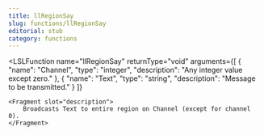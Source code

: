 ```yaml
---
title: llRegionSay
slug: functions/llRegionSay
editorial: stub
category: functions
---
```


<LSLFunction
	name="llRegionSay"
	returnType="void"
	arguments={[
	{
		"name": "Channel",
		"type": "integer",
		"description": "Any integer value except zero."
	},
	{
		"name": "Text",
		"type": "string",
		"description": "Message to be transmitted."
	}
]}
>
	<Fragment slot="description">
		Broadcasts Text to entire region on Channel (except for channel 0).
	</Fragment>
</LSLFunction>

